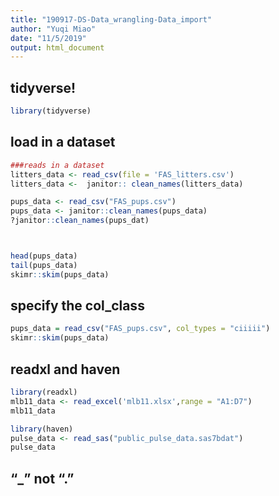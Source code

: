 ```yaml
---
title: "190917-DS-Data_wrangling-Data_import"
author: "Yuqi Miao"
date: "11/5/2019"
output: html_document
---
```

## tidyverse!
```r
library(tidyverse)
```

## load in a dataset
```r
###reads in a dataset
litters_data <- read_csv(file = 'FAS_litters.csv')
litters_data <-  janitor:: clean_names(litters_data)

pups_data <- read_csv("FAS_pups.csv")
pups_data <- janitor::clean_names(pups_data)
?janitor::clean_names(pups_dat)



head(pups_data)
tail(pups_data)
skimr::skim(pups_data)

```

## specify the col_class
```r
pups_data = read_csv("FAS_pups.csv", col_types = "ciiiii")
skimr::skim(pups_data)
```

## readxl and haven

```r
library(readxl)
mlb11_data <- read_excel('mlb11.xlsx',range = "A1:D7")
mlb11_data
```

```r
library(haven)
pulse_data <- read_sas("public_pulse_data.sas7bdat")
pulse_data
```

## "_" not "."
